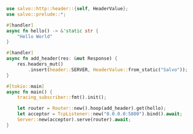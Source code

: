 ```rust  title="middleware-add-header/src/main.rs"
use salvo::http::header::{self, HeaderValue};
use salvo::prelude::*;

#[handler]
async fn hello() -> &'static str {
    "Hello World"
}

#[handler]
async fn add_header(res: &mut Response) {
    res.headers_mut()
        .insert(header::SERVER, HeaderValue::from_static("Salvo"));
}

#[tokio::main]
async fn main() {
    tracing_subscriber::fmt().init();

    let router = Router::new().hoop(add_header).get(hello);
    let acceptor = TcpListener::new("0.0.0.0:5800").bind().await;
    Server::new(acceptor).serve(router).await;
}

```